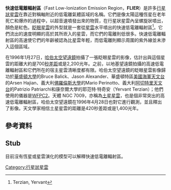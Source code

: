 '''快速低電離輻射區'''（Fast Low-Ionization Emission Region，'''FLIER'''）是許多[[行星狀星雲|行星狀星雲]]在靠近對稱軸附近的低電離氣體區域的名稱。它們是像太陽這種恆星在老年死亡和爆炸的過程中，以超音速噴發出來的物質，在行星狀星雲內呈螺旋狀噴出，顏色是紅色。[[眨眼星雲|眨眼星雲]]的外型就是一套從[[星雲|星雲]]水平噴出的快速低電離輻射區<ref>Terzian, Yervant{{cite web|url=http://myeducationresearch.org/databases/cgi-bin/kwq.asp?qu=@recnumber%20FBA20098067&FreeText=&sc=%2Fpierianp%2Ffba%2F|title=Clearest Images of Mysterious Cosmic Spouts (FLIERS). [Web links]|date=18 May 1743|work=myeducationresearch.org, The Pierian Press, 17 Dec 1997. Online. Internet.|accessdate=30 Nov 2010|deadurl=yes|archiveurl=https://web.archive.org/web/20110727104846/http://myeducationresearch.org/databases/cgi-bin/kwq.asp?qu=%40recnumber%20FBA20098067&FreeText=&sc=%2Fpierianp%2Ffba%2F|archivedate=2011年7月27日}}</ref>。它們流出的速度明顯的高於其所崁入的星雲，而它們的電離則低很多。快速低電離輻射區的高速使它們的年齡被認為比星雲年輕，而低電離則顯示周圍的紫外線並未滲入這個區域。

在1996年1月27日，[[哈伯太空望遠鏡|哈伯太空望遠鏡]]拍攝了一張眨眼星雲的影像，估計出與這個星雲的距離大約是700[[秒差距|秒差距]]或是2,200光年。之前，以地基望遠鏡拍攝的高速低電離輻射區和它們所在的宿主星雲清晰度都有限。哈伯太空望遠鏡的眨眼星雲影像歸功於[[華盛頓大學|華盛頓大學]]的Bruce Balick、Jason Alexander、華盛頓特區[[美國海軍天文台|美國海軍天文台]]的Arsen Hajian、義大利[[佛羅倫斯大學|佛羅倫斯大學]]的Mario Perinotto、義大利[[阿切特里天文台|阿切特里天文台]]的Patrizio Patriarchi和康奈爾大學的耶范特·特奇安（Yervant Terzian）；他們使用的儀器是[[第二代廣域和行星照相機|WFPC2]]。天體 NGC 7009，亦稱為[[土星星雲|土星星雲]]，也是個非常突出的高速低電離輻射區，哈伯太空望遠鏡在1996年4月28日也對它進行觀測，並且釋出了影像。天文學家相信土星星雲的距離是420秒差距或是1,400光年。

== 參考資料 ==
{{Reflist}}

== Stub ==
目前沒有恆星或星雲演化的模型可以解釋快速低電離輻射區。

[[Category:行星狀星雲|Category:行星狀星雲]]

{{nebula-stub}}